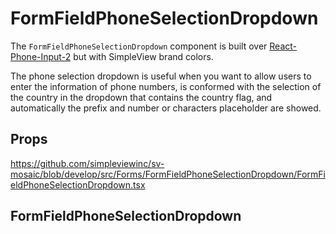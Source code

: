 
<Meta title='Forms/FormFieldPhoneSelectionDropdown/Readme' />

# FormFieldPhoneSelectionDropdown

The `FormFieldPhoneSelectionDropdown` component is built over [React-Phone-Input-2](https://www.npmjs.com/package/react-phone-input-2) but with SimpleView brand colors.

The phone selection dropdown is useful when you want to allow users to enter the information of phone numbers, is conformed with the selection of the country in the 
dropdown that contains the country flag, and automatically the prefix and number or characters placeholder are showed.

## Props

https://github.com/simpleviewinc/sv-mosaic/blob/develop/src/Forms/FormFieldPhoneSelectionDropdown/FormFieldPhoneSelectionDropdown.tsx

## FormFieldPhoneSelectionDropdown

<Preview withSource='none'>
  <stories.Playground />
</Preview>
